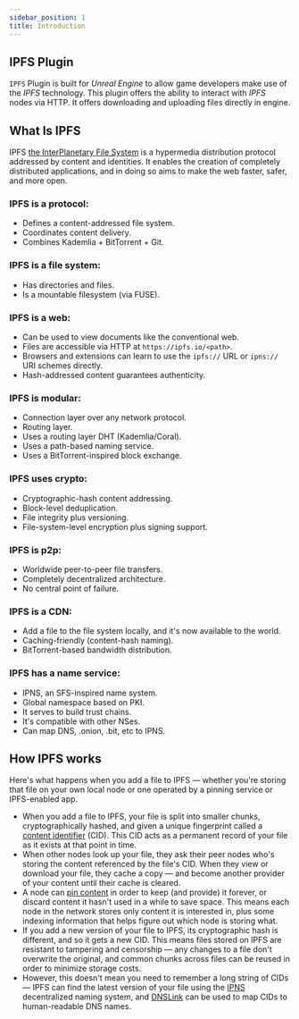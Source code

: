 ```yaml
---
sidebar_position: 1
title: Introduction
---
```


## IPFS Plugin
`IPFS` Plugin is built for *Unreal Engine* to allow game developers make use of the *IPFS* technology.
This plugin offers the ability to interact with *IPFS* nodes via HTTP. It offers downloading and uploading files
directly in engine.

## What Is IPFS
IPFS [the InterPlanetary File System](https://docs.ipfs.tech/concepts/what-is-ipfs/) is a hypermedia distribution
protocol addressed by content and identities. It enables the creation of completely distributed applications,
and in doing so aims to make the web faster, safer, and more open.

### IPFS is a protocol:

 * Defines a content-addressed file system.
 * Coordinates content delivery.
 * Combines Kademlia + BitTorrent + Git.

### IPFS is a file system:

 * Has directories and files.
 * Is a mountable filesystem (via FUSE).

### IPFS is a web:

 * Can be used to view documents like the conventional web.
 * Files are accessible via HTTP at `https://ipfs.io/<path>`.
 * Browsers and extensions can learn to use the `ipfs://` URL or `ipns://` URI schemes directly.
 * Hash-addressed content guarantees authenticity.

### IPFS is modular:

 * Connection layer over any network protocol.
 * Routing layer.
 * Uses a routing layer DHT (Kademlia/Coral).
 * Uses a path-based naming service.
 * Uses a BitTorrent-inspired block exchange.

### IPFS uses crypto:

 * Cryptographic-hash content addressing.
 * Block-level deduplication.
 * File integrity plus versioning.
 * File-system-level encryption plus signing support.

### IPFS is p2p:

 * Worldwide peer-to-peer file transfers.
 * Completely decentralized architecture.
 * No central point of failure.

### IPFS is a CDN:

 * Add a file to the file system locally, and it's now available to the world.
 * Caching-friendly (content-hash naming).
 * BitTorrent-based bandwidth distribution.

### IPFS has a name service:

 * IPNS, an SFS-inspired name system.
 * Global namespace based on PKI.
 * It serves to build trust chains.
 * It's compatible with other NSes.
 * Can map DNS, .onion, .bit, etc to IPNS.

## How IPFS works
Here's what happens when you add a file to IPFS — whether you're storing that file on your own local node or
one operated by a pinning service or IPFS-enabled app.
 * When you add a file to IPFS, your file is split into smaller chunks, cryptographically hashed, and given a unique
fingerprint called a [content identifier](https://proto.school/anatomy-of-a-cid) (CID). This CID acts as a permanent record of your file as it exists
at that point in time.
* When other nodes look up your file, they ask their peer nodes who's storing the content referenced by the file's CID.
When they view or download your file, they cache a copy — and become another provider of your content until their
cache is cleared.
 * A node can [pin content](https://docs.ipfs.tech/concepts/persistence/) in order to keep (and provide) it forever, or discard content it hasn't used in a while to
save space. This means each node in the network stores only content it is interested in, plus some indexing information
that helps figure out which node is storing what.
 * If you add a new version of your file to IPFS, its cryptographic hash is different, and so it gets a new CID.
This means files stored on IPFS are resistant to tampering and censorship — any changes to a file don't overwrite
the original, and common chunks across files can be reused in order to minimize storage costs.
 * However, this doesn't mean you need to remember a long string of CIDs — IPFS can find the latest version of your
file using the [IPNS](https://docs.ipfs.tech/concepts/ipns/) decentralized naming system,
and [DNSLink](https://docs.ipfs.tech/concepts/dnslink/) can be used to map CIDs to human-readable DNS names.



















